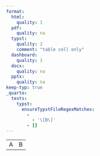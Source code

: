 ```yaml
---
format:
  html:
    quality: 1
  pdf:
    quality: na
  typst:
    quality: 2
    comment: "table cell only"
  dashboard:
    quality: 1
  docx:
    quality: na
  pptx:
    quality: na
keep-typ: true
_quarto:
  tests:
    typst:
      ensureTypstFileRegexMatches:
        -
          - '\[B\]'
        - []
---
```


```{=html}
<table>
    <tr><td>A</td><td style="color: invalid;">B</td></tr>
</table>
```

